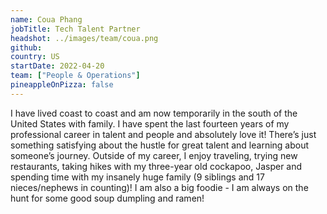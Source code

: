 ```yaml
---
name: Coua Phang
jobTitle: Tech Talent Partner
headshot: ../images/team/coua.png
github: 
country: US
startDate: 2022-04-20
team: ["People & Operations"]
pineappleOnPizza: false
---
```


I have lived coast to coast and am now temporarily in the south of the United States with family. I have spent the last fourteen years of my professional career in talent and people and absolutely love it! There’s just something satisfying about the hustle for great talent and learning about someone’s journey.
Outside of my career, I enjoy traveling, trying new restaurants, taking hikes with my three-year old cockapoo, Jasper and spending time with my insanely huge family (9 siblings and 17 nieces/nephews in counting)!
I am also a big foodie - I am always on the hunt for some good soup dumpling and ramen!
